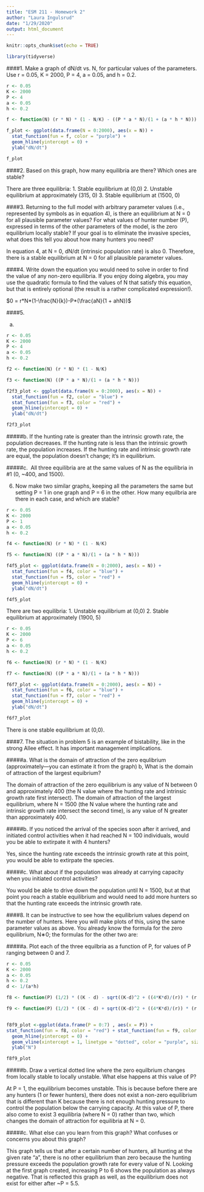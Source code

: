 ```yaml
---
title: "ESM 211 - Homework 2"
author: "Laura Ingulsrud"
date: "1/29/2020"
output: html_document
---
```


```r
knitr::opts_chunk$set(echo = TRUE)
```

```r

library(tidyverse)

```

####1. Make a graph of dN/dt vs. N, for particular values of the parameters. Use r = 0.05, K = 2000, P = 4, a = 0.05, and h = 0.2.

```r

r <- 0.05
K <- 2000
P <- 4
a <- 0.05
h <- 0.2

f <- function(N) (r * N) * (1 - N/K) - ((P * a * N)/(1 + (a * h * N))) 

f_plot <- ggplot(data.frame(N = 0:2000), aes(x = N)) +
  stat_function(fun = f, color = "purple") +
  geom_hline(yintercept = 0) +
  ylab("dN/dt")

f_plot

```

####2. Based on this graph, how many equilibria are there? Which ones are stable?

There are three equilibria:
1. Stable equilibrium at (0,0)
2. Unstable equilibrium at approximately (315, 0)
3. Stable equilibrium at (1500, 0)

####3. Returning to the full model with arbitrary parameter values (i.e., represented by symbols as in equation 4), is there an equilibrium at N = 0 for all plausible parameter values? For what values of hunter number (P), expressed in terms of the other parameters of the model, is the zero equilibrium locally stable? If your goal is to eliminate the invasive species, what does this tell you about how many hunters you need?

In equation 4, at N = 0, dN/dt (intrinsic population rate) is also 0. Therefore, there is a stable equilibrium at N = 0 for all plausible parameter values. 

####4. Write down the equation you would need to solve in order to find the value of any non-zero equilibria. If you enjoy doing algebra, you may use the quadratic formula to find the values of N that satisfy this equation, but that is entirely optional (the result is a rather complicated expression!).

$0 = r*N*(1-\frac{N}{k})-P*(\frac{aN}{1 + ahN})$

####5. 

a.
```r

r <- 0.05
K <- 2000
P <- 4
a <- 0.05
h <- 0.2

f2 <- function(N) (r * N) * (1 - N/K) 

f3 <- function(N) ((P * a * N)/(1 + (a * h * N))) 

f2f3_plot <- ggplot(data.frame(N = 0:2000), aes(x = N)) +
  stat_function(fun = f2, color = "blue") +
  stat_function(fun = f3, color = "red") +  
  geom_hline(yintercept = 0) +
  ylab("dN/dt")

f2f3_plot

```

#####b. 
If the hunting rate is greater than the intrinsic growth rate, the population decreases. If the hunting rate is less than the intrinsic growth rate, the population increases. If the hunting rate and intrinsic growth rate are equal, the population doesn't change; it's in equilibrium.

#####c. 
All three equilibria are at the same values of N as the equilibria in #1 (0, ~400, and 1500).

6. Now make two similar graphs, keeping all the parameters the same but setting P = 1 in one graph and P = 6 in the other. How many equilbria are there in each case, and which are stable?

```r

r <- 0.05
K <- 2000
P <- 1
a <- 0.05
h <- 0.2

f4 <- function(N) (r * N) * (1 - N/K) 

f5 <- function(N) ((P * a * N)/(1 + (a * h * N))) 

f4f5_plot <- ggplot(data.frame(N = 0:2000), aes(x = N)) +
  stat_function(fun = f4, color = "blue") +
  stat_function(fun = f5, color = "red") +  
  geom_hline(yintercept = 0) +
  ylab("dN/dt")

f4f5_plot

```

There are two equilibria:
1. Unstable equilibrium at (0,0)
2. Stable equilibrium at approximately (1900, 5)

```r

r <- 0.05
K <- 2000
P <- 6
a <- 0.05
h <- 0.2

f6 <- function(N) (r * N) * (1 - N/K) 

f7 <- function(N) ((P * a * N)/(1 + (a * h * N))) 

f6f7_plot <- ggplot(data.frame(N = 0:2000), aes(x = N)) +
  stat_function(fun = f6, color = "blue") +
  stat_function(fun = f7, color = "red") +  
  geom_hline(yintercept = 0) +
  ylab("dN/dt")

f6f7_plot

```

There is one stable equilibrium at (0,0).

####7. The situation in problem 5 is an example of bistability, like in the strong Allee effect. It has important management implications.

#####a. What is the domain of attraction of the zero equlibrium (approximately—you can estimate it from the graph) b, What is the domain of attraction of the largest equibrium?

The domain of attraction of the zero equilibrium is any value of N between 0 and approximately 400 (the N value where the hunting rate and intrinsic growth rate first intersect). The domain of attraction of the largest equilibrium, where N = 1500 (the N value where the hunting rate and intrinsic growth rate intersect the second time), is any value of N greater than approximately 400.

#####b. If you noticed the arrival of the species soon after it arrived, and initiated control activities when it had reached N = 100 individuals, would you be able to extirpate it with 4 hunters?

Yes, since the hunting rate exceeds the intrinsic growth rate at this point, you would be able to extirpate the species.

#####c. What about if the population was already at carrying capacity when you initiated control activities?

You would be able to drive down the population until N = 1500, but at that point you reach a stable equilibrium and would need to add more hunters so that the hunting rate exceeds the intrinsic growth rate.

####8. It can be instructive to see how the equilibrium values depend on the number of hunters. Here you will make plots of this, using the same parameter values as above. You already know the formula for the zero equilibrium, N∗0; the formulas for the other two are:

#####a. Plot each of the three equilbria as a function of P, for values of P ranging between 0 and 7.

```r

r <- 0.05
K <- 2000
a <- 0.05
h <- 0.2
d <- 1/(a*h)

f8 <- function(P) (1/2) * ((K - d) - sqrt((K-d)^2 + ((4*K*d)/(r)) * (r - a * P)))

f9 <- function(P) (1/2) * ((K - d) + sqrt((K-d)^2 + ((4*K*d)/(r)) * (r - a * P)))


f8f9_plot <-ggplot(data.frame(P = 0:7) , aes(x = P)) +
stat_function(fun = f8, color = "red") + stat_function(fun = f9, color = "blue") +
  geom_hline(yintercept = 0) +
  geom_vline(xintercept = 1, linetype = "dotted", color = "purple", size = 1) +
  ylab("N")

f8f9_plot

```


#####b. Draw a vertical dotted line where the zero equilbrium changes from locally stable to locally unstable. What else happens at this value of P?

At P = 1, the equilibrium becomes unstable. This is because before there are any hunters (1 or fewer hunters), there does not exist a non-zero equilibrium that is different than K because there is not enough hunting pressure to control the population below the carrying capacity. At this value of P, there also come to exist 3 equilibria (where N = 0) rather than two, which changes the domain of attraction for equilibria at N = 0.

#####c. What else can you learn from this graph? What confuses or concerns you about this graph?

This graph tells us that after a certain number of hunters, all hunting at the given rate "a", there is no other equilibrium than zero because the hunting pressure exceeds the population growth rate for every value of N. Looking at the first graph created, increasing P to 6 shows the population as always negative. That is reflected this graph as well, as the equilibrium does not exist for either after ~P = 5.5. 

